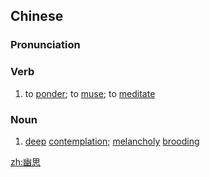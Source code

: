 ==Chinese==
{{zh-forms}}

===Pronunciation===
{{zh-pron
|m=yōusī
|c=jau1 si1
|mn=qz:iu-sir/xm,zz:iu-su
|cat=v,n
}}

===Verb===
{{zh-verb}}

# to [[ponder]]; to [[muse]]; to [[meditate]]

===Noun===
{{zh-noun}}

# [[deep]] [[contemplation]]; [[melancholy]] [[brooding]]

[[zh:幽思]]